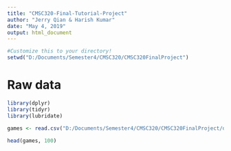 ```yaml
---
title: "CMSC320-Final-Tutorial-Project"
author: "Jerry Qian & Harish Kumar"
date: "May 4, 2019"
output: html_document
---
```


```r
#Customize this to your directory!
setwd("D:/Documents/Semester4/CMSC320/CMSC320FinalProject")
```

# Raw data
```r
library(dplyr)
library(tidyr)
library(lubridate)

games <- read.csv("D:/Documents/Semester4/CMSC320/CMSC320FinalProject/data/games.csv") %>% 
  
head(games, 100)
```
